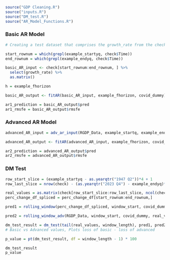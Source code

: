
```r

source("GDP Cleaning.R")
source("inputs.R")
source("DM_test.R")
source("AR_Model_Functions.R")

```

### Basic AR Model 

```r

# Creating a test dataset that comprises the growth_rate from the check dataset

start_rownum = which(grepl(example_startyq, check$Time))
end_rownum = which(grepl(example_endyq, check$Time))

basic_AR_input <- check[start_rownum:end_rownum, ] %>% 
  select(growth_rate) %>% 
  as.matrix()

h = example_fhorizon

basic_AR_output <- fitAR(basic_AR_input, example_fhorizon, covid_dummy)

ar1_prediction = basic_AR_output$pred
ar1_rmsfe = basic_AR_output$rmsfe

```

### Advanced AR Model 

```r

advanced_AR_input = adv_ar_input(RGDP_Data, example_startq, example_endq)

advanced_AR_output <- fitAR(advanced_AR_input, example_fhorizon, covid_dummy)

ar2_prediction = advanced_AR_output$pred
ar2_rmsfe = advanced_AR_output$rmsfe

```

### DM Test

```r

row_start_slice = (example_startyq - as.yearqtr("1947 Q2"))*4 + 1
row_last_slice = nrow(check) - (as.yearqtr("2023 Q4") - example_endyq)*4

real_values = as.matrix(check[row_start_slice:row_last_slice, ncol(check)])
perc_change_df_spliced = perc_change_df[start_rownum:end_rownum,]

pred1 = rolling_window(perc_change_df_spliced, window_start, covid_dummy, real_values, example_startyq, example_endyq)$pred

pred2 = rolling_window_adv(RGDP_Data, window_start, covid_dummy, real_values, example_startyq, example_endyq)$pred

dm_test_result = dm_test(tail(real_values, window_length), pred1, pred2, window_start, example_endyq)[1]
# Basic vs Advanced values, Plots loss of basic - loss of advanced

p_value = pt(dm_test_result, df = window_length - 1) * 100

dm_test_result
p_value
```